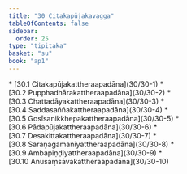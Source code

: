 ```yaml
---
title: "30 Citakapūjakavagga"
tableOfContents: false
sidebar:
  order: 25
type: "tipitaka"
basket: "su"
book: "ap1"
---
```



<DynamicBreadcrumb />



<TableOfContents book="ap1" section="30">
* [30.1 Citakapūjakattheraapadāna](30/30-1)
* [30.2 Pupphadhārakattheraapadāna](30/30-2)
* [30.3 Chattadāyakattheraapadāna](30/30-3)
* [30.4 Saddasaññakattheraapadāna](30/30-4)
* [30.5 Gosīsanikkhepakattheraapadāna](30/30-5)
* [30.6 Pādapūjakattheraapadāna](30/30-6)
* [30.7 Desakittakattheraapadāna](30/30-7)
* [30.8 Saraṇagamaniyattheraapadāna](30/30-8)
* [30.9 Ambapiṇḍiyattheraapadāna](30/30-9)
* [30.10 Anusaṃsāvakattheraapadāna](30/30-10)
</TableOfContents>